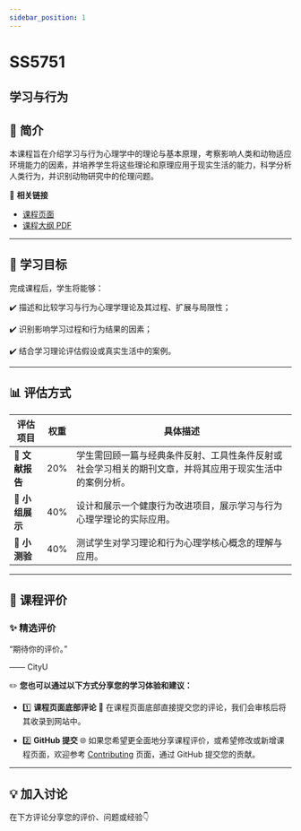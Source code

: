 ```yaml
---
sidebar_position: 1
---
```


# SS5751
## 学习与行为

## **📘 简介**
本课程旨在介绍学习与行为心理学中的理论与基本原理，考察影响人类和动物适应环境能力的因素，并培养学生将这些理论和原理应用于现实生活的能力，科学分析人类行为，并识别动物研究中的伦理问题。

🔗 **相关链接**
- [课程页面](https://www.cityu.edu.hk/catalogue/pg/202425/course/SS5751.htm)
- [课程大纲 PDF](https://www.cityu.edu.hk/catalogue/pg/202425/course/SS5751.pdf)

---

## **🎯 学习目标**

完成课程后，学生将能够：

✔️ 描述和比较学习与行为心理学理论及其过程、扩展与局限性；

✔️ 识别影响学习过程和行为结果的因素；

✔️ 结合学习理论评估假设或真实生活中的案例。

---

## **📊 评估方式**

| **评估项目**             | **权重** | **具体描述**                                                                                       |
|------------------------|---------|---------------------------------------------------------------------------------------------------|
| **📄 文献报告**          | 20%     | 学生需回顾一篇与经典条件反射、工具性条件反射或社会学习相关的期刊文章，并将其应用于现实生活中的案例分析。                                       |
| **🎤 小组展示**          | 40%     | 设计和展示一个健康行为改进项目，展示学习与行为心理学理论的实际应用。                                              |
| **📝 小测验**           | 40%     | 测试学生对学习理论和行为心理学核心概念的理解与应用。                                                      |

---

## **💬 课程评价**

### ✨ **精选评价**
<div className={commentStyles.commentBox}>
    <p className={commentStyles.commentText}>
        “期待你的评价。”
    </p>
    <p className={commentStyles.commentAuthor}>—— CityU</p>
</div>

✏️ **您也可以通过以下方式分享您的学习体验和建议：**

- 1️⃣ **课程页面底部评论**
💬 在课程页面底部直接提交您的评论，我们会审核后将其收录到网站中。

- 2️⃣ **GitHub 提交**
🌐 如果您希望更全面地分享课程评价，或希望修改或新增课程页面，欢迎参考 [Contributing](https://penjc.github.io/cityU-navigator/contributing) 页面，通过 GitHub 提交您的贡献。

---

## **💡 加入讨论**

在下方评论分享您的评价、问题或经验👇
<Utterances />
